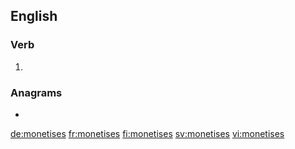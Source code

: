{{also|monétisés|monétises}}
==English==

===Verb===
{{head|en|verb form}}

# {{en-third-person singular of|monetise}}

===Anagrams===
* {{l|en|semitones}}

[[de:monetises]]
[[fr:monetises]]
[[fi:monetises]]
[[sv:monetises]]
[[vi:monetises]]